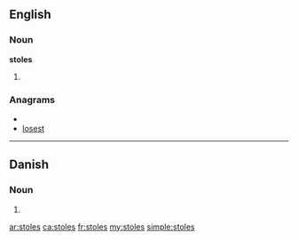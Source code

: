 ==English==

===Noun===
'''stoles'''

# {{plural of|[[stole]]}}

===Anagrams===
* {{alphagram|elosst}}
* [[losest#English|losest]]

----

==Danish==

===Noun===
{{infl|da|noun form|g=c}}

# {{form of|genitive plural indefinite|stol|lang=da}}

[[ar:stoles]]
[[ca:stoles]]
[[fr:stoles]]
[[my:stoles]]
[[simple:stoles]]